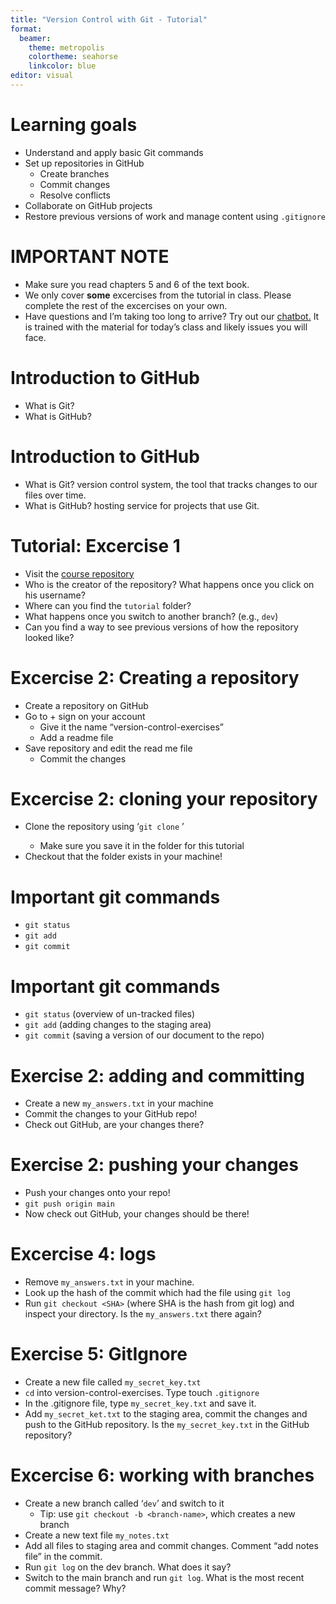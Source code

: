 ```yaml
---
title: "Version Control with Git - Tutorial"
format: 
  beamer:
    theme: metropolis
    colortheme: seahorse
    linkcolor: blue
editor: visual
---
```


# Learning goals

-   Understand and apply basic Git commands
-   Set up repositories in GitHub
    -   Create branches
    -   Commit changes
    -   Resolve conflicts
-   Collaborate on GitHub projects
-   Restore previous versions of work and manage content using `.gitignore`

# IMPORTANT NOTE

-   Make sure you read chapters 5 and 6 of the text book.
-   We only cover **some** excercises from the tutorial in class. Please complete the rest of the excercises on your own.
-   Have questions and I'm taking too long to arrive? Try out our [chatbot.](https://chatbot.tilburg.ai/private/invite?token=eda28565-ecaa-4ef0-ab01-208bdd2144ae) It is trained with the material for today's class and likely issues you will face.

# Introduction to GitHub

-   What is Git?
-   What is GitHub?

# Introduction to GitHub

-   What is Git? version control system, the tool that tracks changes to our files over time.
-   What is GitHub? hosting service for projects that use Git.

# Tutorial: Excercise 1

- Visit the [course repository](https://github.com/hannesdatta/course-dprep) 
- Who is the creator of the repository? What happens once you click on his username? 
- Where can you find the `tutorial` folder? 
- What happens once you switch to another branch? (e.g., `dev`) 
- Can you find a way to see previous versions of how the repository looked like?

# Excercise 2: Creating a repository

-   Create a repository on GitHub
-   Go to + sign on your account
    -   Give it the name "version-control-exercises"
    -   Add a readme file
-   Save repository and edit the read me file
    -   Commit the changes

# Excercise 2: cloning your repository

-   Clone the repository using '`git clone` <link-to-your-repo>'
    -   Make sure you save it in the folder for this tutorial
-   Checkout that the folder exists in your machine!

# Important git commands

-   `git status`
-   `git add`
-   `git commit`

# Important git commands

-   `git status` (overview of un-tracked files)
-   `git add` (adding changes to the staging area)
-   `git commit` (saving a version of our document to the repo)

# Exercise 2: adding and committing

-   Create a new `my_answers.txt` in your machine
-   Commit the changes to your GitHub repo!
-   Check out GitHub, are your changes there?

# Exercise 2: pushing your changes

-   Push your changes onto your repo!
-   `git push origin main`
-   Now check out GitHub, your changes should be there!

# Excercise 4: logs

-   Remove `my_answers.txt` in your machine. 
-   Look up the hash of the commit which had the file using `git log`
-   Run `git checkout <SHA>` (where SHA is the hash from git log) and inspect your directory. Is the `my_answers.txt` there again?

# Exercise 5: GitIgnore

-   Create a new file called `my_secret_key.txt`
-   `cd` into version-control-exercises. Type touch `.gitignore`
-   In the .gitignore file, type `my_secret_key.txt` and save it.
-   Add `my_secret_ket.txt` to the staging area, commit the changes and push to the GitHub repository. Is the `my_secret_key.txt` in the GitHub repository?

# Excercise 6: working with branches

-   Create a new branch called '`dev`' and switch to it
    -   Tip: use `git checkout -b <branch-name>`, which creates a new branch
-   Create a new text file `my_notes.txt`
-   Add all files to staging area and commit changes. Comment "add notes file" in the commit.
-   Run `git log` on the dev branch. What does it say?
-   Switch to the main branch and run `git log`. What is the most recent commit message? Why?

